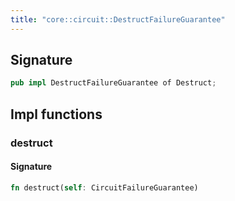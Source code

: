 ```yaml
---
title: "core::circuit::DestructFailureGuarantee"
---
```






## Signature

```rust
pub impl DestructFailureGuarantee of Destruct;
```



## Impl functions

### destruct







#### Signature

```rust
fn destruct(self: CircuitFailureGuarantee)
```


